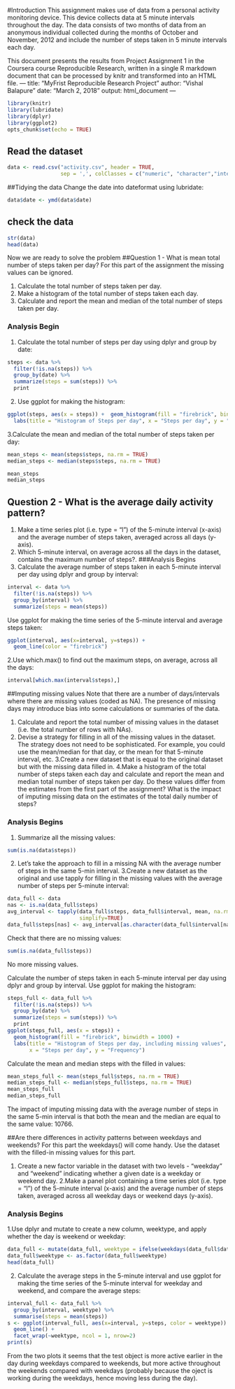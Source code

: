 #Introduction
This assignment makes use of data from a personal activity monitoring device. 
This device collects data at 5 minute intervals throughout the day. The data 
consists of two months of data from an anonymous individual collected during 
the months of October and November, 2012 and include the number of steps taken 
in 5 minute intervals each day.

This document presents the results from Project Assignment 1 in the Coursera 
course Reproducible Research, written in a single R markdown document that 
can be processed by knitr and transformed into an HTML file.
---
title: "MyFrist Reproducible Research Project"
author: "Vishal Balapure"
date: "March 2, 2018"
output: html_document
---

```{r setup, include=FALSE}
library(knitr)
library(lubridate)
library(dplyr)
library(ggplot2)
opts_chunk$set(echo = TRUE)
```

## Read the dataset
```{r}
data <- read.csv("activity.csv", header = TRUE, 
                 sep = ',', colClasses = c("numeric", "character","integer"))
```
##Tidying the data
Change the date into dateformat using lubridate:
```{R}
data$date <- ymd(data$date)
```
## check the data 
```{r}
str(data)
head(data)
```
Now we are ready to solve the problem 
##Question 1 - What is mean total number of steps taken per day?
For this part of the assignment the missing values can be ignored.

1. Calculate the total number of steps taken per day.
2. Make a histogram of the total number of steps taken each day.
3. Calculate and report the mean and median of the total number of steps taken 
per day.

### Analysis Begin 
1. Calculate the total number of steps per day using dplyr and group by date:
```{r}
steps <- data %>%
  filter(!is.na(steps)) %>%
  group_by(date) %>%
  summarize(steps = sum(steps)) %>%
  print
```
2. Use ggplot for making the histogram:
```{r}
ggplot(steps, aes(x = steps)) +  geom_histogram(fill = "firebrick", binwidth = 1000) +
  labs(title = "Histogram of Steps per day", x = "Steps per day", y = "Frequency")
```
3.Calculate the mean and median of the total number of steps taken per day:
```{r}
mean_steps <- mean(steps$steps, na.rm = TRUE)
median_steps <- median(steps$steps, na.rm = TRUE)

mean_steps
median_steps
```
## Question 2 - What is the average daily activity pattern?
1. Make a time series plot (i.e. type = "l") of the 5-minute interval (x-axis) 
and the average number of steps taken, averaged across all days (y-axis).
2. Which 5-minute interval, on average across all the days in the dataset, 
contains the maximum number of steps?.
###Analysis Begins
1. Calculate the average number of steps taken in each 5-minute interval per day
using dplyr and group by interval:
```{r}
interval <- data %>%
  filter(!is.na(steps)) %>%
  group_by(interval) %>%
  summarize(steps = mean(steps))
```
Use ggplot for making the time series of the 5-minute interval and average steps
taken:
```{r}
ggplot(interval, aes(x=interval, y=steps)) +
  geom_line(color = "firebrick")
```

2.Use which.max() to find out the maximum steps, on average, across all the days:
```{r}
interval[which.max(interval$steps),]
```

##Imputing missing values
Note that there are a number of days/intervals where there are missing values 
(coded as NA). The presence of missing days may introduce bias into some 
calculations or summaries of the data.

1. Calculate and report the total number of missing values in the dataset 
(i.e. the total number of rows with NAs).
2. Devise a strategy for filling in all of the missing values in the dataset. 
The strategy does not need to be sophisticated. For example, you could use the 
mean/median for that day, or the mean for that 5-minute interval, etc.
3.Create a new dataset that is equal to the original dataset but with the 
missing data filled in.
4.Make a histogram of the total number of steps taken each day and calculate and
report the mean and median total number of steps taken per day. Do these values
differ from the estimates from the first part of the assignment? What is the 
impact of imputing missing data on the estimates of the total daily number of 
steps?

### Analysis Begins
1. Summarize all the missing values:
```{r}
sum(is.na(data$steps))
```
2. Let's take the approach to fill in a missing NA with the average number of 
steps in the same 5-min interval.
3.Create a new dataset as the original and use tapply for filling in the missing
values with the average number of steps per 5-minute interval:
```{r}
data_full <- data
nas <- is.na(data_full$steps)
avg_interval <- tapply(data_full$steps, data_full$interval, mean, na.rm=TRUE, 
                       simplify=TRUE)
data_full$steps[nas] <- avg_interval[as.character(data_full$interval[nas])]
```
Check that there are no missing values:
```{r}
sum(is.na(data_full$steps))
```
No more missing values.

Calculate the number of steps taken in each 5-minute interval per day using 
dplyr and group by interval. Use ggplot for making the histogram:
```{r}
steps_full <- data_full %>%
  filter(!is.na(steps)) %>%
  group_by(date) %>%
  summarize(steps = sum(steps)) %>%
  print
ggplot(steps_full, aes(x = steps)) +
  geom_histogram(fill = "firebrick", binwidth = 1000) +
  labs(title = "Histogram of Steps per day, including missing values", 
       x = "Steps per day", y = "Frequency")

```
Calculate the mean and median steps with the filled in values:
```{r}
mean_steps_full <- mean(steps_full$steps, na.rm = TRUE)
median_steps_full <- median(steps_full$steps, na.rm = TRUE)
mean_steps_full
median_steps_full
```
The impact of imputing missing data with the average number of steps in the same 
5-min interval is that both the mean and the median are equal to the 
same value: 10766.

##Are there differences in activity patterns between weekdays and weekends?
For this part the weekdays() will come handy. Use the dataset with the filled-in 
missing values for this part.

1. Create a new factor variable in the dataset with two levels - "weekday" and 
"weekend" indicating whether a given date is a weekday or weekend day.
2.Make a panel plot containing a time series plot (i.e. type = "l") of the 
5-minute interval (x-axis) and the average number of steps taken, averaged 
across all weekday days or weekend days (y-axis).

### Analysis Begins
1.Use dplyr and mutate to create a new column, weektype, and apply whether the 
day is weekend or weekday:
```{r}
data_full <- mutate(data_full, weektype = ifelse(weekdays(data_full$date) == "Saturday" | weekdays(data_full$date) == "Sunday", "weekend", "weekday"))
data_full$weektype <- as.factor(data_full$weektype)
head(data_full)
```
2. Calculate the average steps in the 5-minute interval and use ggplot for 
making the time series of the 5-minute interval for weekday and weekend, and 
compare the average steps:
```{r}
interval_full <- data_full %>%
  group_by(interval, weektype) %>%
  summarise(steps = mean(steps))
s <- ggplot(interval_full, aes(x=interval, y=steps, color = weektype)) +
  geom_line() +
  facet_wrap(~weektype, ncol = 1, nrow=2)
print(s)
```

From the two plots it seems that the test object is more active earlier in the day during weekdays compared to weekends, but more active throughout the weekends compared with weekdays (probably because the oject is working during the weekdays, hence moving less during the day).